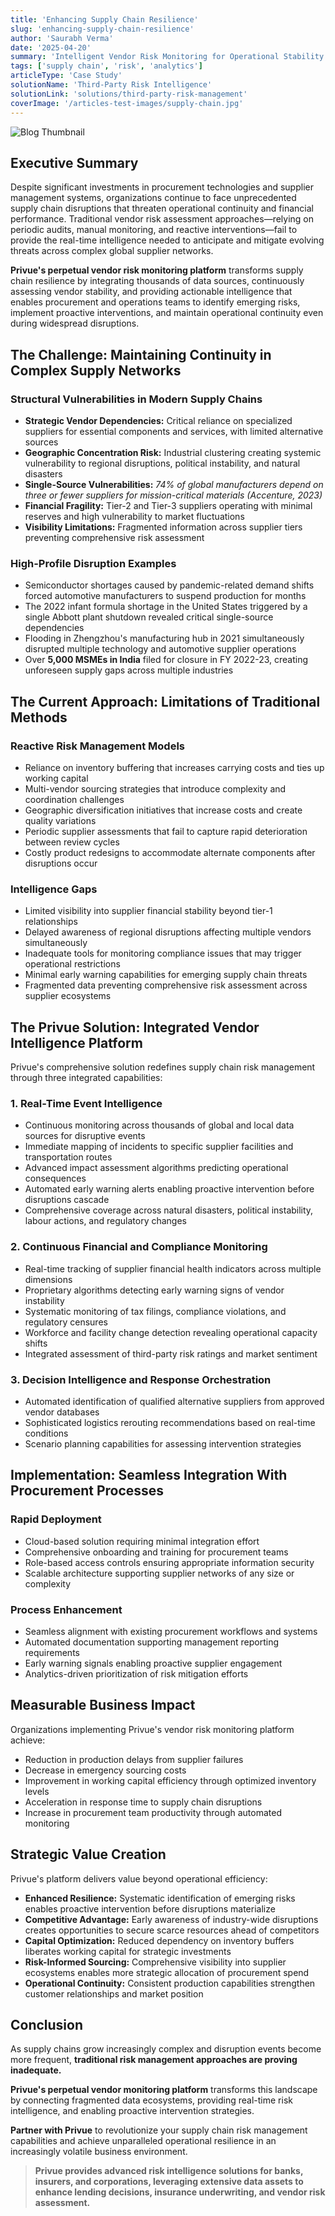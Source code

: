 ```yaml
---
title: 'Enhancing Supply Chain Resilience'
slug: 'enhancing-supply-chain-resilience'
author: 'Saurabh Verma'
date: '2025-04-20'
summary: 'Intelligent Vendor Risk Monitoring for Operational Stability '
tags: ['supply chain', 'risk', 'analytics']
articleType: 'Case Study'
solutionName: 'Third-Party Risk Intelligence'
solutionLink: 'solutions/third-party-risk-management'
coverImage: '/articles-test-images/supply-chain.jpg'
---
```


![Blog Thumbnail](/articles-test-images/supply-chain.jpg)

## Executive Summary

Despite significant investments in procurement technologies and supplier management systems, organizations continue to face unprecedented supply chain disruptions that threaten operational continuity and financial performance. Traditional vendor risk assessment approaches—relying on periodic audits, manual monitoring, and reactive interventions—fail to provide the real-time intelligence needed to anticipate and mitigate evolving threats across complex global supplier networks.

**Privue's perpetual vendor risk monitoring platform** transforms supply chain resilience by integrating thousands of data sources, continuously assessing vendor stability, and providing actionable intelligence that enables procurement and operations teams to identify emerging risks, implement proactive interventions, and maintain operational continuity even during widespread disruptions.

## The Challenge: Maintaining Continuity in Complex Supply Networks

### Structural Vulnerabilities in Modern Supply Chains

- **Strategic Vendor Dependencies:** Critical reliance on specialized suppliers for essential components and services, with limited alternative sources
- **Geographic Concentration Risk:** Industrial clustering creating systemic vulnerability to regional disruptions, political instability, and natural disasters
- **Single-Source Vulnerabilities:** _74% of global manufacturers depend on three or fewer suppliers for mission-critical materials (Accenture, 2023)_
- **Financial Fragility:** Tier-2 and Tier-3 suppliers operating with minimal reserves and high vulnerability to market fluctuations
- **Visibility Limitations:** Fragmented information across supplier tiers preventing comprehensive risk assessment

### High-Profile Disruption Examples

- Semiconductor shortages caused by pandemic-related demand shifts forced automotive manufacturers to suspend production for months
- The 2022 infant formula shortage in the United States triggered by a single Abbott plant shutdown revealed critical single-source dependencies
- Flooding in Zhengzhou's manufacturing hub in 2021 simultaneously disrupted multiple technology and automotive supplier operations
- Over **5,000 MSMEs in India** filed for closure in FY 2022-23, creating unforeseen supply gaps across multiple industries

## The Current Approach: Limitations of Traditional Methods

### Reactive Risk Management Models

- Reliance on inventory buffering that increases carrying costs and ties up working capital
- Multi-vendor sourcing strategies that introduce complexity and coordination challenges
- Geographic diversification initiatives that increase costs and create quality variations
- Periodic supplier assessments that fail to capture rapid deterioration between review cycles
- Costly product redesigns to accommodate alternate components after disruptions occur

### Intelligence Gaps

- Limited visibility into supplier financial stability beyond tier-1 relationships
- Delayed awareness of regional disruptions affecting multiple vendors simultaneously
- Inadequate tools for monitoring compliance issues that may trigger operational restrictions
- Minimal early warning capabilities for emerging supply chain threats
- Fragmented data preventing comprehensive risk assessment across supplier ecosystems

## The Privue Solution: Integrated Vendor Intelligence Platform

Privue's comprehensive solution redefines supply chain risk management through three integrated capabilities:

### 1. Real-Time Event Intelligence

- Continuous monitoring across thousands of global and local data sources for disruptive events
- Immediate mapping of incidents to specific supplier facilities and transportation routes
- Advanced impact assessment algorithms predicting operational consequences
- Automated early warning alerts enabling proactive intervention before disruptions cascade
- Comprehensive coverage across natural disasters, political instability, labour actions, and regulatory changes

### 2. Continuous Financial and Compliance Monitoring

- Real-time tracking of supplier financial health indicators across multiple dimensions
- Proprietary algorithms detecting early warning signs of vendor instability
- Systematic monitoring of tax filings, compliance violations, and regulatory censures
- Workforce and facility change detection revealing operational capacity shifts
- Integrated assessment of third-party risk ratings and market sentiment

### 3. Decision Intelligence and Response Orchestration

- Automated identification of qualified alternative suppliers from approved vendor databases
- Sophisticated logistics rerouting recommendations based on real-time conditions
- Scenario planning capabilities for assessing intervention strategies

## Implementation: Seamless Integration With Procurement Processes

### Rapid Deployment

- Cloud-based solution requiring minimal integration effort
- Comprehensive onboarding and training for procurement teams
- Role-based access controls ensuring appropriate information security
- Scalable architecture supporting supplier networks of any size or complexity

### Process Enhancement

- Seamless alignment with existing procurement workflows and systems
- Automated documentation supporting management reporting requirements
- Early warning signals enabling proactive supplier engagement
- Analytics-driven prioritization of risk mitigation efforts

## Measurable Business Impact

Organizations implementing Privue's vendor risk monitoring platform achieve:

- Reduction in production delays from supplier failures
- Decrease in emergency sourcing costs
- Improvement in working capital efficiency through optimized inventory levels
- Acceleration in response time to supply chain disruptions
- Increase in procurement team productivity through automated monitoring

## Strategic Value Creation

Privue's platform delivers value beyond operational efficiency:

- **Enhanced Resilience:** Systematic identification of emerging risks enables proactive intervention before disruptions materialize
- **Competitive Advantage:** Early awareness of industry-wide disruptions creates opportunities to secure scarce resources ahead of competitors
- **Capital Optimization:** Reduced dependency on inventory buffers liberates working capital for strategic investments
- **Risk-Informed Sourcing:** Comprehensive visibility into supplier ecosystems enables more strategic allocation of procurement spend
- **Operational Continuity:** Consistent production capabilities strengthen customer relationships and market position

## Conclusion

As supply chains grow increasingly complex and disruption events become more frequent, **traditional risk management approaches are proving inadequate.**

**Privue's perpetual vendor monitoring platform** transforms this landscape by connecting fragmented data ecosystems, providing real-time risk intelligence, and enabling proactive intervention strategies.

**Partner with Privue** to revolutionize your supply chain risk management capabilities and achieve unparalleled operational resilience in an increasingly volatile business environment.

> **Privue provides advanced risk intelligence solutions for banks, insurers, and corporations, leveraging extensive data assets to enhance lending decisions, insurance underwriting, and vendor risk assessment.**
